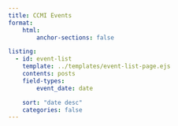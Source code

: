 ```yaml
---
title: CCMI Events
format:
    html:
        anchor-sections: false

listing:
  - id: event-list
    template: ../templates/event-list-page.ejs
    contents: posts
    field-types:
        event_date: date

    sort: "date desc"
    categories: false
---
```

<div id="event-list column-page">
</div>
